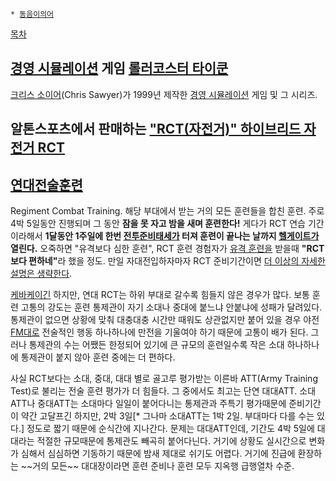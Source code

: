  * [[동음이의어]]

[[목차]]

== [[경영 시뮬레이션]] 게임 [[롤러코스터 타이쿤]] ==
[[크리스 소이어]](Chris Sawyer)가 1999년 제작한 [[경영 시뮬레이션]] 게임 및 그 시리즈.

== 알톤스포츠에서 판매하는 [["RCT(자전거)" 하이브리드 자전거 RCT]] ==

== [[연대]]전술훈련 ==
Regiment Combat Training. 해당 부대에서 받는 거의 모든 훈련들을 합친 훈련. 주로 4박 5일동안 진행되며 그 동안 '''잠을 못 자고 밤을 새며 훈련한다!''' 게다가 RCT 연습 기간이라해서 '''1달동안 1주일에 한번 [[전투준비태세]]가 터져 훈련이 끝나는 날까지 [[헬게이트]]가 열린다.''' 오죽하면 "유격보다 심한 훈련", RCT 훈련 경험자가 [[유격 훈련]]을 받을때 '''"RCT보다 편하네"'''라 했을 정도. 만일 자대전입하자마자 RCT 준비기간이면 [[더 이상의 자세한 설명은 생략한다]].

[[케바케]]이긴 하지만, 연대 RCT는 하위 부대로 갈수록 힘들지 않은 경우가 많다. 보통 훈련 고통의 강도는 훈련 통제관이 자기 소대나 중대에 붙느냐 안붙냐에 성패가 달려있다. 통제관이 없으면 상황에 맞춰 대충대충 시간만 때워도 상관없지만 붙어 있을 경우 야전 [[FM]]대로 전술적인 행동 하나하나에 만전을 기울여야 하기 때문에 고통이 배가 된다. 그러나 통제관의 수는 어쨌든 한정되어 있기에 큰 규모의 훈련일수록 작은 소대 하나하나에 통제관이 붙지 않아 훈련 중에는 더 편하다. 

사실 RCT보다는 소대, 중대, 대대 별로 골고루 평가받는 이른바 ATT(Army Training Test)로 불리는 전술 훈련 평가가 더 힘들다. 그 중에서도 최고는 단연 대대ATT. 소대ATT나 중대ATT는 소대마다 일일이 붙어다니는 통제관과 주특기 평가때문에 준비기간이 약간 고달프긴 하지만, 2박 3일[* 그나마 소대ATT는 1박 2일. 부대마다 다를 수는 있다.] 정도로 짧기 때문에 순식간에 지나간다. 문제는 대대ATT인데, 기간도 4박 5일에 대대라는 적절한 규모때문에 통제관도 빼곡히 붙어다닌다. 거기에 상황도 실시간으로 변화가 심해서 심심하면 기동하기 때문에 밤새 제대로 쉬기도 어렵다. 거기에 진급에 환장하는 ~~거의 모든~~ 대대장이라면 훈련 준비나 훈련 모두 지옥행 급행열차 수준.
